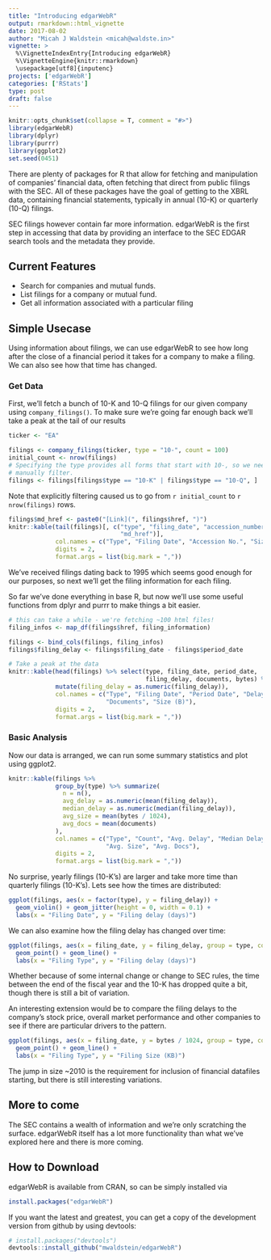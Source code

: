 ```yaml
---
title: "Introducing edgarWebR"
output: rmarkdown::html_vignette
date: 2017-08-02
author: "Micah J Waldstein <micah@waldste.in>"
vignette: >
  %\VignetteIndexEntry{Introducing edgarWebR}
  %\VignetteEngine{knitr::rmarkdown}
  \usepackage[utf8]{inputenc}
projects: ['edgarWebR']
categories: ['RStats']
type: post
draft: false
---
```

```r
knitr::opts_chunk$set(collapse = T, comment = "#>")
library(edgarWebR)
library(dplyr)
library(purrr)
library(ggplot2)
set.seed(0451)
```
There are plenty of packages for R that allow for fetching and manipulation of
companies' financial data, often fetching that direct from public filings with
the SEC. All of these packages have the goal of getting to the XBRL data,
containing financial statements, typically in annual (10-K) or quarterly (10-Q)
filings.

SEC filings however contain far more information. edgarWebR is the first step
in accessing that data by providing an interface to the SEC EDGAR search tools
and the metadata they provide.

## Current Features
 * Search for companies and mutual funds.
 * List filings for a company or mutual fund.
 * Get all information associated with a particular filing

## Simple Usecase
Using information about filings, we can use edgarWebR to see how long after the
close of a financial period it takes for a company to make a filing. We can
also see how that time has changed.

### Get Data
First, we'll fetch a bunch of 10-K and 10-Q filings for our given company using
`company_filings()`. To make sure we're going far enough back we'll take a peak
at the tail of our results
```r
ticker <- "EA"

filings <- company_filings(ticker, type = "10-", count = 100)
initial_count <- nrow(filings)
# Specifying the type provides all forms that start with 10-, so we need to
# manually filter.
filings <- filings[filings$type == "10-K" | filings$type == "10-Q", ]
```

Note that explicitly filtering caused us to go from `r initial_count` to
`r nrow(filings)` rows.

```r
filings$md_href <- paste0("[Link](", filings$href, ")")
knitr::kable(tail(filings)[, c("type", "filing_date", "accession_number", "size",
                               "md_href")],
             col.names = c("Type", "Filing Date", "Accession No.", "Size", "Link"),
             digits = 2,
             format.args = list(big.mark = ","))
```

We've received filings dating  back to 1995 which seems good enough for our
purposes, so next we'll get the filing information for each filing.

So far we've done everything in base R, but now we'll use some useful functions
from dplyr and purrr to make things a bit easier.
```r
# this can take a while - we're fetching ~100 html files!
filing_infos <- map_df(filings$href, filing_information)

filings <- bind_cols(filings, filing_infos)
filings$filing_delay <- filings$filing_date - filings$period_date

# Take a peak at the data
knitr::kable(head(filings) %>% select(type, filing_date, period_date,
                                      filing_delay, documents, bytes) %>%
             mutate(filing_delay = as.numeric(filing_delay)),
             col.names = c("Type", "Filing Date", "Period Date", "Delay",
                           "Documents", "Size (B)"),
             digits = 2,
             format.args = list(big.mark = ","))
```

### Basic Analysis
Now our data is arranged, we can run some summary statistics and plot using
ggplot2.
```r
knitr::kable(filings %>%
             group_by(type) %>% summarize(
               n = n(),
               avg_delay = as.numeric(mean(filing_delay)),
               median_delay = as.numeric(median(filing_delay)),
               avg_size = mean(bytes / 1024),
               avg_docs = mean(documents)
             ),
             col.names = c("Type", "Count", "Avg. Delay", "Median Delay",
                           "Avg. Size", "Avg. Docs"),
             digits = 2,
             format.args = list(big.mark = ","))
```

No surprise, yearly filings (10-K's) are larger and take more time than
quarterly filings (10-K's). Lets see how the times are distributed:

```r
ggplot(filings, aes(x = factor(type), y = filing_delay)) +
  geom_violin() + geom_jitter(height = 0, width = 0.1) +
  labs(x = "Filing Date", y = "Filing delay (days)")
```

We can also examine how the filing delay has changed over time:
```r
ggplot(filings, aes(x = filing_date, y = filing_delay, group = type, color = type)) +
  geom_point() + geom_line() +
  labs(x = "Filing Type", y = "Filing delay (days)")
```

Whether because of some internal change or change to SEC rules, the time
between the end of the fiscal year and the 10-K has dropped quite a bit, though
there is still a bit of variation.

An interesting extension would be to compare the filing delays to the company's
stock price, overall market performance and other companies to see if there are
particular drivers to the pattern.

```r
ggplot(filings, aes(x = filing_date, y = bytes / 1024, group = type, color = type)) +
  geom_point() + geom_line() +
  labs(x = "Filing Type", y = "Filing Size (KB)")
```

The jump in size ~2010 is the requirement for inclusion of financial datafiles
starting, but there is still interesting variations.

## More to come
The SEC contains a wealth of information and we're only scratching the surface.
edgarWebR itself has a lot more functionality than what we've explored here and
there is more coming.

## How to Download
edgarWebR is available from CRAN, so can be simply installed via
```r
install.packages("edgarWebR")
```

If you want the latest and greatest, you can get a copy of the development version
from github by using devtools:
```r
# install.packages("devtools")
devtools::install_github("mwaldstein/edgarWebR")
```
